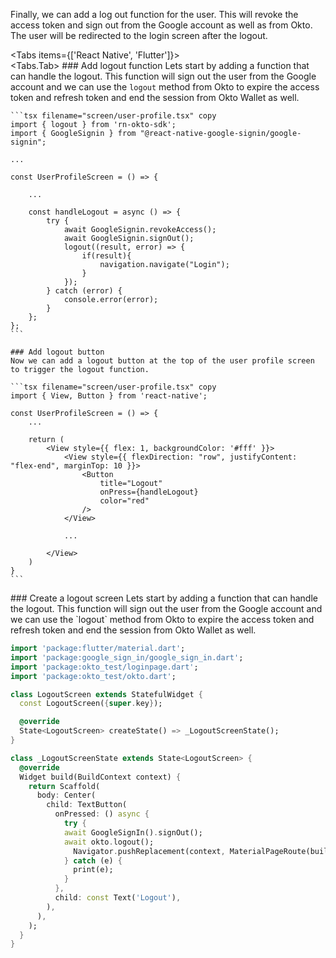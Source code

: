 
Finally, we can add a log out function for the user. This will revoke the access token and sign out from the Google account as well as from Okto. The user will be redirected to the login screen after the logout.


<Tabs items={['React Native', 'Flutter']}>  
  <Tabs.Tab>
<Steps>
    ### Add logout function
    Lets start by adding a function that can handle the logout. This function will sign out the user from the Google account and we can use the `logout` method from Okto to expire the access token and refresh token and end the session from Okto Wallet as well.

    ```tsx filename="screen/user-profile.tsx" copy
    import { logout } from 'rn-okto-sdk';
    import { GoogleSignin } from "@react-native-google-signin/google-signin";

    ...

    const UserProfileScreen = () => {
        
        ...

        const handleLogout = async () => {
            try {
                await GoogleSignin.revokeAccess();
                await GoogleSignin.signOut();
                logout((result, error) => {
                    if(result){
                        navigation.navigate("Login");
                    }
                });
            } catch (error) {
                console.error(error);
            }
        };
    };
    ```

    ### Add logout button
    Now we can add a logout button at the top of the user profile screen to trigger the logout function.

    ```tsx filename="screen/user-profile.tsx" copy
    import { View, Button } from 'react-native';

    const UserProfileScreen = () => {
        ...

        return (
            <View style={{ flex: 1, backgroundColor: '#fff' }}>
                <View style={{ flexDirection: "row", justifyContent: "flex-end", marginTop: 10 }}>
                    <Button
                        title="Logout"
                        onPress={handleLogout}
                        color="red"
                    />
                </View>

                ...

            </View>
        )
    }
    ```
</Steps>
</Tabs.Tab>
<Tabs.Tab>
<Steps>
### Create a logout screen
Lets start by adding a function that can handle the logout. This function will sign out the user from the Google account and we can use the `logout` method from Okto to expire the access token and refresh token and end the session from Okto Wallet as well.

```dart filename="screens/logout.dart" copy
import 'package:flutter/material.dart';
import 'package:google_sign_in/google_sign_in.dart';
import 'package:okto_test/loginpage.dart';
import 'package:okto_test/okto.dart';

class LogoutScreen extends StatefulWidget {
  const LogoutScreen({super.key});

  @override
  State<LogoutScreen> createState() => _LogoutScreenState();
}

class _LogoutScreenState extends State<LogoutScreen> {
  @override
  Widget build(BuildContext context) {
    return Scaffold(
      body: Center(
        child: TextButton(
          onPressed: () async {
            try {
            await GoogleSignIn().signOut();
            await okto.logout();
              Navigator.pushReplacement(context, MaterialPageRoute(builder: (context) => const LoginPage()));
            } catch (e) {
              print(e);
            }
          },
          child: const Text('Logout'),
        ),
      ),
    );
  }
}

```
</Steps>
</Tabs.Tab>
</Tabs>


